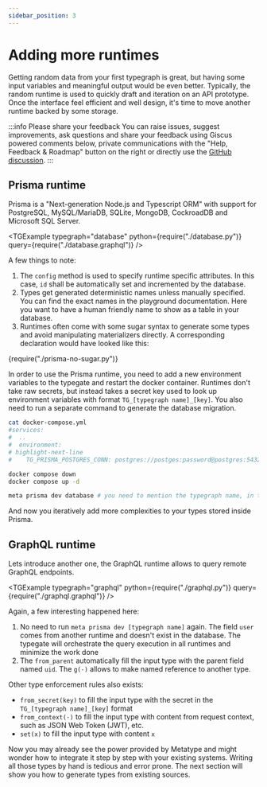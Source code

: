```yaml
---
sidebar_position: 3
---
```



# Adding more runtimes

Getting random data from your first typegraph is great, but having some input variables and meaningful output would be even better. Typically, the random runtime is used to quickly draft and iteration on an API prototype. Once the interface feel efficient and well design, it's time to move another runtime backed by some storage.

:::info Please share your feedback
You can raise issues, suggest improvements, ask questions and share your feedback using Giscus powered comments below, private communications with the "Help, Feedback & Roadmap" button on the right or directly use the [GitHub discussion](https://github.com/metatypedev/metatype/discussions).
:::

## Prisma runtime

Prisma is a "Next-generation Node.js and Typescript ORM" with support for PostgreSQL, MySQL/MariaDB, SQLite, MongoDB, CockroadDB and Microsoft SQL Server.

<TGExample
  typegraph="database"
  python={require("./database.py")}
  query={require("./database.graphql")}
/>

A few things to note:

1. The `config` method is used to specify runtime specific attributes. In this case, `id` shall be automatically set and incremented by the database.
2. Types get generated deterministic names unless manually specified. You can find the exact names in the playground documentation. Here you want to have a human friendly name to show as a table in your database.
3. Runtimes often come with some sugar syntax to generate some types and avoid manipulating materializers directly. A corresponding declaration would have looked like this:

<CodeBlock language="python">{require("./prisma-no-sugar.py")}</CodeBlock>

In order to use the Prisma runtime, you need to add a new environment variables to the typegate and restart the docker container. Runtimes don't take raw secrets, but instead takes a secret key used to look up environment variables with format `TG_[typegraph name]_[key]`. You also need to run a separate command to generate the database migration.

```bash
cat docker-compose.yml
#services:
#  ..
#  environment:
# highlight-next-line
#    TG_PRISMA_POSTGRES_CONN: postgres://postges:password@postgres:5432/db

docker compose down
docker compose up -d

meta prisma dev database # you need to mention the typegraph name, in this case database
```

And now you iteratively add more complexities to your types stored inside Prisma.

## GraphQL runtime

Lets introduce another one, the GraphQL runtime allows to query remote GraphQL endpoints.

<TGExample
  typegraph="graphql"
  python={require("./graphql.py")}
  query={require("./graphql.graphql")}
/>

Again, a few interesting happened here:

1. No need to run `meta prisma dev [typegraph name]` again. The field `user` comes from another runtime and doesn't exist in the database. The typegate will orchestrate the query execution in all runtimes and minimize the work done
2. The `from_parent` automatically fill the input type with the parent field named `uid`. The `g(·)` allows to make named reference to another type.

Other type enforcement rules also exists:

- `from_secret(key)` to fill the input type with the secret in the `TG_[typegraph name]_[key]` format
- `from_context(·)` to fill the input type with content from request context, such as JSON Web Token (JWT), etc.
- `set(x)` to fill the input type with content `x`

Now you may already see the power provided by Metatype and might wonder how to integrate it step by step with your existing systems. Writing all those types by hand is tedious and error prone. The next section will show you how to generate types from existing sources.
